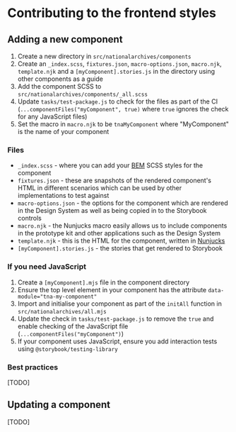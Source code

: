 
<Meta title="Development/Contributing" />

# Contributing to the frontend styles

## Adding a new component

1. Create a new directory in `src/nationalarchives/components`
1. Create an `_index.scss`, `fixtures.json`, `macro-options.json`, `macro.njk`, `template.njk` and a `[myComponent].stories.js` in the directory using other components as a guide
1. Add the component SCSS to `src/nationalarchives/components/_all.scss`
1. Update `tasks/test-package.js` to check for the files as part of the CI (`...componentFiles("myComponent", true)` where `true` ignores the check for any JavaScript files)
1. Set the macro in `macro.njk` to be `tnaMyComponent` where "MyComponent" is the name of your component

### Files

- `_index.scss` - where you can add your [BEM](https://getbem.com/) SCSS styles for the component
- `fixtures.json` - these are snapshots of the rendered component's HTML in different scenarios which can be used by other implementations to test against
- `macro-options.json` - the options for the component which are rendered in the Design System as well as being copied in to the Storybook controls
- `macro.njk` - the Nunjucks macro easily allows us to include components in the prototype kit and other applications such as the Design System
- `template.njk` - this is the HTML for the component, written in [Nunjucks](https://mozilla.github.io/nunjucks/)
- `[myComponent].stories.js` - the stories that get rendered to Storybook

### If you need JavaScript

1. Create a `[myComponent].mjs` file in the component directory
1. Ensure the top level element in your component has the attribute `data-module="tna-my-component"`
1. Import and initialise your component as part of the `initAll` function in `src/nationalarchives/all.mjs`
1. Update the check in `tasks/test-package.js` to remove the `true` and enable checking of the JavaScript file (`...componentFiles("myComponent")`)
1. If your component uses JavaScript, ensure you add interaction tests using `@storybook/testing-library`

### Best practices

[TODO]

## Updating a component

[TODO]
